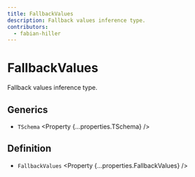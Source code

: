 ```yaml
---
title: FallbackValues
description: Fallback values inference type.
contributors:
  - fabian-hiller
---
```



# FallbackValues

Fallback values inference type.

## Generics

- `TSchema` <Property {...properties.TSchema} />

## Definition

- `FallbackValues` <Property {...properties.FallbackValues} />
